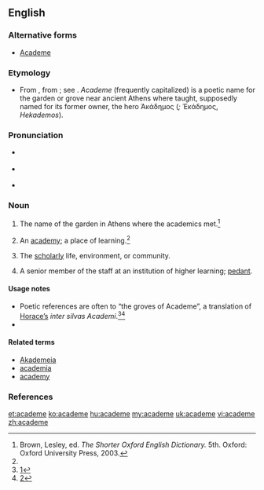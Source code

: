 ==English==

===Alternative forms===
* [[Academe]]

===Etymology===
* From {{etyl|NL.}} {{term|academia|lang=la}}, from {{etyl|grc}} {{term|Ἀκαδημία|tr=Akadēmia|lang=grc}}; see {{term|academy|lang=en}}. ''Academe'' (frequently capitalized) is a poetic name for the garden or grove near ancient Athens where {{w|Plato}} taught, supposedly named for its former owner, the hero Ἀκάδημος (''{{w|Akademos}};'' Ἑκάδημος, ''Hekademos'').

===Pronunciation===
* {{a|RP}} {{IPA|/ˈæk.ə.diːm/}}
* {{a|US}} {{IPA|/ˈæk.əˌdim/}}
* {{rhymes|iːm}}

===Noun===
{{en-noun}}

# {{historical}} The name of the garden in Athens where the academics met.{{defdate|First attested in the late 16th century.}}<ref name=SOED>Brown, Lesley, ed. ''The Shorter Oxford English Dictionary.'' 5th. Oxford: Oxford University Press, 2003.</ref>
# {{context|poetic|}} An [[academy]]; a place of learning.{{defdate|First attested in the late 16th century.}}<ref name=SOED/>
# {{context|poetic|}} The [[scholarly]] life, environment, or community.{{defdate|First attested in the mid 19th century.}}<ref name=SOED>
# A senior member of the staff at an institution of higher learning; [[pedant]].{{defdate|First attested in the mid 20th century.}}<ref name=SOED>

====Usage notes====
* Poetic references are often to “the groves of Academe”, a translation of [[w:Horace|Horace’s]] ''inter silvas Academi''.<ref>[http://books.google.com/books?id=NHYXAAAAIAAJ&pg=RA3-PA169&dq=%22silvas+Academi%22&lr=&as_brr=1#PRA3-PA169,M1]</ref><ref>[http://books.google.com/books?id=nVE3QD1Y5RAC&pg=PA14&dq=%22silvas+Academi%22&lr=&sig=pymz2Xcnaldixpke_6QPFsNSGxk]</ref>
*

====Related terms====
* [[Akademeia]]
* [[academia]]
* [[academy]]

===References===
<references/>

[[et:academe]]
[[ko:academe]]
[[hu:academe]]
[[my:academe]]
[[uk:academe]]
[[vi:academe]]
[[zh:academe]]